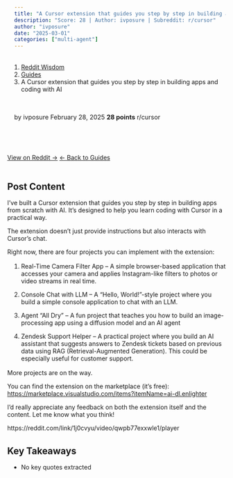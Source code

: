```yaml
---
title: "A Cursor extension that guides you step by step in building apps and coding with AI"
description: "Score: 28 | Author: ivposure | Subreddit: r/cursor"
author: "ivposure"
date: "2025-03-01"
categories: ["multi-agent"]
---
```


<nav aria-label="breadcrumb">
  <ol class="breadcrumb">
    <li class="breadcrumb-item"><a href="../../../index.html">Reddit Wisdom</a></li>
    <li class="breadcrumb-item"><a href="../../index.html">Guides</a></li>
    <li class="breadcrumb-item active" aria-current="page">A Cursor extension that guides you step by step in building apps and coding with AI</li>
  </ol>
</nav>

<div class="post-meta">
  <span class="author">by ivposure</span>
  <span class="date">February 28, 2025</span>
  <span class="score">28 points</span>
  <span class="subreddit">r/cursor</span>
</div>

<div class="post-actions">
  <a href="https://reddit.com/r/cursor/comments/1j0cvyu/a_cursor_extension_that_guides_you_step_by_step/" target="_blank" class="btn btn-primary">View on Reddit →</a>
  <a href="../../" class="btn btn-outline-secondary">← Back to Guides</a>
</div>

## Post Content

I’ve built a Cursor extension that guides you step by step in building apps from scratch with AI. It’s designed to help you learn coding with Cursor in a practical way.

The extension doesn’t just provide instructions but also interacts with Cursor’s chat.

Right now, there are four projects you can implement with the extension:

1. Real-Time Camera Filter App – A simple browser-based application that accesses your camera and applies Instagram-like filters to photos or video streams in real time.

1. Console Chat with LLM – A “Hello, World!”-style project where you build a simple console application to chat with an LLM.

1. Agent “All Dry” – A fun project that teaches you how to build an image-processing app using a diffusion model and an AI agent

1. Zendesk Support Helper – A practical project where you build an AI assistant that suggests answers to Zendesk tickets based on previous data using RAG (Retrieval-Augmented Generation). This could be especially useful for customer support.

More projects are on the way.

You can find the extension on the marketplace (it's free): [https://marketplace.visualstudio.com/items?itemName=ai-dl.enlighter](https://marketplace.visualstudio.com/items?itemName=ai-dl.enlighter) 

I’d really appreciate any feedback on both the extension itself and the content. Let me know what you think!

https://reddit.com/link/1j0cvyu/video/qwpb77exxwle1/player



## Key Takeaways

- No key quotes extracted

<style>
.post-meta {
  display: flex;
  gap: 1.5rem;
  flex-wrap: wrap;
  margin: 1rem 0 2rem 0;
  padding: 1rem;
  background: var(--bs-light);
  border-radius: 0.5rem;
  font-size: 0.9rem;
}

.post-meta span {
  color: var(--bs-secondary);
}

.post-meta .score {
  color: var(--bs-success);
  font-weight: bold;
}

.post-actions {
  display: flex;
  gap: 1rem;
  margin: 2rem 0;
}

.post-content {
  line-height: 1.8;
  font-size: 1.1rem;
}

h2, h3, h4 {
  margin-top: 2rem;
  margin-bottom: 1rem;
}

ul, ol {
  margin: 1rem 0;
  padding-left: 2rem;
}

blockquote {
  border-left: 4px solid var(--bs-primary);
  padding-left: 1rem;
  margin: 1.5rem 0;
  font-style: italic;
}

code {
  background: var(--bs-light);
  padding: 0.2rem 0.4rem;
  border-radius: 0.25rem;
}

pre {
  background: var(--bs-light);
  padding: 1rem;
  border-radius: 0.5rem;
  overflow-x: auto;
}
</style>